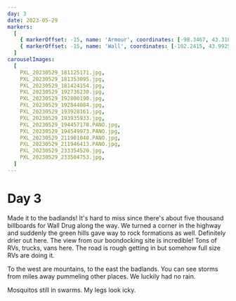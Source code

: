 ```yaml
---
day: 3
date: 2023-05-29
markers:
  [
    { markerOffset: -15, name: 'Armour', coordinates: [-98.3467, 43.3186] },
    { markerOffset: -15, name: 'Wall', coordinates: [-102.2415, 43.9925] },
  ]
carouselImages:
  [
    PXL_20230529_181125171.jpg,
    PXL_20230529_181353095.jpg,
    PXL_20230529_181424154.jpg,
    PXL_20230529_192736230.jpg,
    PXL_20230529_192800190.jpg,
    PXL_20230529_192844084.jpg,
    PXL_20230529_193928161.jpg,
    PXL_20230529_193935933.jpg,
    PXL_20230529_194457178.PANO.jpg,
    PXL_20230529_194549973.PANO.jpg,
    PXL_20230529_211901048.PANO.jpg,
    PXL_20230529_211946413.PANO.jpg,
    PXL_20230529_233354520.jpg,
    PXL_20230529_233504753.jpg,
  ]
---
```


# Day 3

Made it to the badlands! It's hard to miss since there's about five thousand billboards for Wall Drug along the way. We turned a corner in the highway and suddenly the green hills gave way to rock formations as well. Definitely drier out here. The view from our boondocking site is incredible! Tons of RVs, trucks, vans here. The road is rough getting in but somehow full size RVs are doing it.

To the west are mountains, to the east the badlands. You can see storms from miles away pummeling other places. We luckily had no rain.

Mosquitos still in swarms. My legs look icky.
